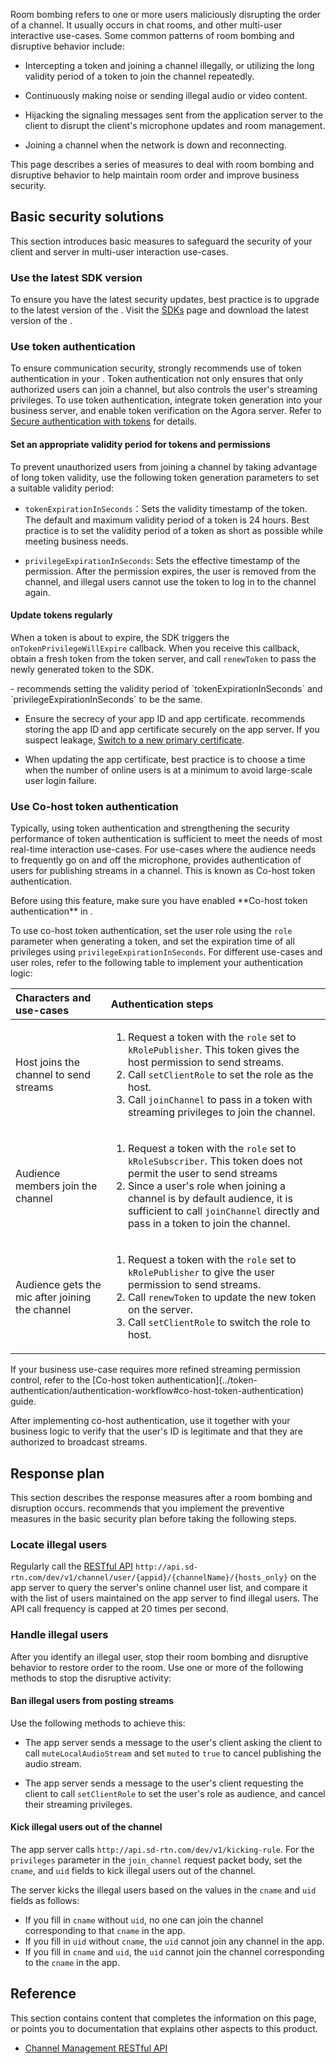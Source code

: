
<PlatformWrapper notAllowed="web, react-js, unreal, blueprint">

Room bombing refers to one or more users maliciously disrupting the order of a channel. It usually occurs in chat rooms, and other multi-user interactive use-cases. Some common patterns of room bombing and disruptive behavior include:

- Intercepting a token and joining a channel illegally, or utilizing the long validity period of a token to join the channel repeatedly.

- Continuously making noise or sending illegal audio or video content.

- Hijacking the signaling messages sent from the application server to the client to disrupt the client's microphone updates and room management.

- Joining a channel when the network is down and reconnecting.

This page describes a series of measures to deal with room bombing and disruptive behavior to help maintain room order and improve business security.

## Basic security solutions

This section introduces basic measures to safeguard the security of your client and server in multi-user interaction use-cases.

### Use the latest SDK version

To ensure you have the latest security updates, best practice is to upgrade to the latest version of the <Vg k="VSDK" />. Visit the [SDKs](/sdks) page and download the latest version of the <Vpl k="NAME" /> <Vg k="VSDK" />.

### Use token authentication

To ensure communication security, <Vg k="COMPANY" /> strongly recommends use of token authentication in your <Vpl k="CLIENT" />. Token authentication not only ensures that only authorized users can join a channel, but also controls the user's streaming privileges. To use token authentication, integrate token generation into your business server, and enable token verification on the Agora server. Refer to [Secure authentication with tokens](../token-authentication/authentication-workflow) for details.

#### Set an appropriate validity period for tokens and permissions

To prevent unauthorized users from joining a channel by taking advantage of long token validity, use the following token generation parameters to set a suitable validity period:

- `tokenExpirationInSeconds`：Sets the validity timestamp of the token. The default and maximum validity period of a token is 24 hours. Best practice is to set the validity period of a token as short as possible while meeting business needs.

- `privilegeExpirationInSeconds`: Sets the effective timestamp of the permission. After the permission expires, the user is removed from the channel, and illegal users cannot use the token to log in to the channel again.

#### Update tokens regularly

When a token is about to expire, the SDK triggers the `onTokenPrivilegeWillExpire` callback. When you receive this callback, obtain a fresh token from the token server, and call `renewToken` to pass the newly generated token to the SDK.

<Admonition type="info">
- <Vg k="COMPANY" /> recommends setting the validity period of `tokenExpirationInSeconds` and `privilegeExpirationInSeconds` to be the same.
 
- Ensure the secrecy of your app ID and app certificate. <Vg k="COMPANY" /> recommends storing the app ID and app certificate securely on the app server. If you suspect leakage, [Switch to a new primary certificate](../get-started/manage-agora-account#switch-to-a-new-primary-certificate).

-  When updating the app certificate, best practice is to choose a time when the number of online users is at a minimum to avoid large-scale user login failure.
</Admonition>

### Use Co-host token authentication

Typically, using token authentication and strengthening the security performance of token authentication is sufficient to meet the needs of most real-time interaction use-cases. For use-cases where the audience needs to frequently go on and off the microphone, <Vg k="COMPANY" /> provides authentication of users for publishing streams in a channel. This is known as Co-host token authentication. 

<Admonition type="caution" title="Note">
Before using this feature, make sure you have enabled **Co-host token authentication** in <Vg k="CONSOLE" />.
</Admonition>

To use co-host token authentication, set the user role using the `role` parameter when generating a token, and set the expiration time of all privileges using `privilegeExpirationInSeconds`. For different use-cases and user roles, refer to the following table to implement your authentication logic:

| Characters and use-cases  | Authentication steps  |
|:--------------------------|:---------------------------------------------|
| Host joins the channel to send streams | <ol><li>Request a token with the `role` set to `kRolePublisher`. This token gives the host permission to send streams. </li><li>Call `setClientRole` to set the role as the host.</li><li>Call `joinChannel` to pass in a token with streaming privileges to join the channel.</li></ol>           |
| Audience members join the channel	  | <ol><li>Request a token with the `role` set to `kRoleSubscriber`. This token does not permit the user to send streams</li><li>Since a user's role when joining a channel is by default audience, it is sufficient to call `joinChannel` directly and pass in a token to join the channel.</li></ol>         |
| Audience gets the mic after joining the channel | <ol><li>Request a token with the `role` set to `kRolePublisher` to give the user permission to send streams.</li><li>Call `renewToken` to update the new token on the <Vg k="COMPANY" /> server.</li><li>Call `setClientRole` to switch the role to host.</li></ol> |

<Admonition type="info">
If your business use-case requires more refined streaming permission control, refer to the [Co-host token authentication](../token-authentication/authentication-workflow#co-host-token-authentication) guide.
</Admonition>

After implementing co-host authentication, use it together with your business logic to verify that the user's ID is legitimate and that they are authorized to broadcast streams.

## Response plan

This section describes the response measures after a room bombing and disruption occurs. <Vg k="COMPANY" /> recommends that you implement the preventive measures in the basic security plan before taking the following steps.

### Locate illegal users

Regularly call the <Vg k="COMPANY" /> [RESTful API](../channel-management-api/endpoint/query-channel-information/query-user-list?platform=android) `http://api.sd-rtn.com/dev/v1/channel/user/{appid}/{channelName}/{hosts_only}` on the app server to query the <Vg k="COMPANY" /> server's online channel user list, and compare it with the list of users maintained on the app server to find illegal users. The API call frequency is capped at 20 times per second.

### Handle illegal users

After you identify an illegal user, stop their room bombing and disruptive behavior to restore order to the room. Use one or more of the following methods to stop the disruptive activity:

#### Ban illegal users from posting streams

Use the following methods to achieve this:

- The app server sends a message to the user's client asking the client to call `muteLocalAudioStream` and set `muted` to `true` to cancel publishing the audio stream.

- The app server sends a message to the user's client requesting the client to call `setClientRole` to set the user's role as audience, and cancel their streaming privileges.
    
#### Kick illegal users out of the channel 

The app server calls `http://api.sd-rtn.com/dev/v1/kicking-rule`. For the `privileges` parameter in the `join_channel` request packet body, set the `cname`, and `uid` fields to kick illegal users out of the channel.

The <Vg k="COMPANY" /> server kicks the illegal users based on the values in the `cname` and `uid` fields as follows:

- If you fill in `cname` without `uid`, no one can join the channel corresponding to that `cname` in the app.
- If you fill in `uid` without `cname`, the `uid` cannot join any channel in the app.
- If you fill in `cname` and `uid`, the `uid` cannot join the channel corresponding to the `cname` in the app.

## Reference
This section contains content that completes the information on this page, or points you to documentation that explains other aspects to this product.

* [Channel Management RESTful API](../channel-management-api/overview)

<Reference/>

</PlatformWrapper>
<PlatformWrapper platform="web, react-js, unreal, blueprint">
<NotAvailable />
</PlatformWrapper>
